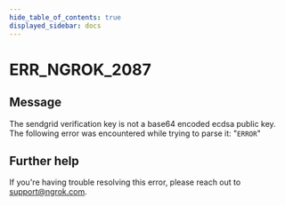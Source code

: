 ```yaml
---
hide_table_of_contents: true
displayed_sidebar: docs
---
```



# ERR_NGROK_2087

## Message

The sendgrid verification key is not a base64 encoded ecdsa public key. The following error was encountered while trying to parse it: "`ERROR`"

<ErrorDetails error="err_ngrok_2087" />

## Further help

If you're having trouble resolving this error, please reach out to [support@ngrok.com](mailto:support@ngrok.com?subject=Help%20with%20ERR_NGROK_2087).
